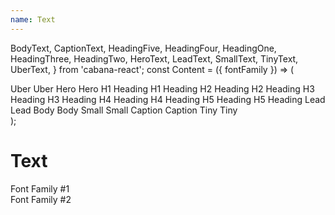 ```yaml
---
name: Text
---
```

  BodyText,
  CaptionText,
  HeadingFive,
  HeadingFour,
  HeadingOne,
  HeadingThree,
  HeadingTwo,
  HeroText,
  LeadText,
  SmallText,
  TinyText,
  UberText,
} from 'cabana-react';
const Content = ({ fontFamily }) => (
  <div>
    <UberText fontWeight="bold" fontFamily={fontFamily}>
      Uber
    </UberText>
    <UberText fontFamily={fontFamily}>Uber</UberText>
    <HeroText fontWeight="bold" fontFamily={fontFamily}>
      Hero
    </HeroText>
    <HeroText fontFamily={fontFamily}>Hero</HeroText>
    <HeadingOne fontWeight="bold" fontFamily={fontFamily}>
      H1 Heading
    </HeadingOne>
    <HeadingOne fontFamily={fontFamily}>H1 Heading</HeadingOne>
    <HeadingTwo fontWeight="bold" fontFamily={fontFamily}>
      H2 Heading
    </HeadingTwo>
    <HeadingTwo fontFamily={fontFamily}>H2 Heading</HeadingTwo>
    <HeadingThree fontWeight="bold" fontFamily={fontFamily}>
      H3 Heading
    </HeadingThree>
    <HeadingThree fontFamily={fontFamily}>H3 Heading</HeadingThree>
    <HeadingFour fontWeight="bold" fontFamily={fontFamily}>
      H4 Heading
    </HeadingFour>
    <HeadingFour fontFamily={fontFamily}>H4 Heading</HeadingFour>
    <HeadingFive fontWeight="bold" fontFamily={fontFamily}>
      H5 Heading
    </HeadingFive>
    <HeadingFive fontFamily={fontFamily}>H5 Heading</HeadingFive>
    <LeadText fontWeight="bold" fontFamily={fontFamily}>
      Lead
    </LeadText>
    <LeadText fontFamily={fontFamily}>Lead</LeadText>
    <BodyText fontWeight="bold" fontFamily={fontFamily}>
      Body
    </BodyText>
    <BodyText fontFamily={fontFamily}>Body</BodyText>
    <SmallText fontWeight="bold" fontFamily={fontFamily}>
      Small
    </SmallText>
    <SmallText fontFamily={fontFamily}>Small</SmallText>
    <CaptionText fontWeight="bold" fontFamily={fontFamily}>
      Caption
    </CaptionText>
    <CaptionText fontFamily={fontFamily}>Caption</CaptionText>
    <TinyText fontWeight="bold" fontFamily={fontFamily}>
      Tiny
    </TinyText>
    <TinyText fontFamily={fontFamily}>Tiny</TinyText>
  </div>
);

<a id="Text"></a>

# Text
<div style={{ display: 'flex', flexWrap: 'wrap' }}>
    <div>
        <HeadingOne color="secondary">
            Font Family #1
        </HeadingOne>
        <Content />
    </div>
    <div>
        <HeadingOne color="primary">Font Family #2</HeadingOne>
        <Content fontFamily="alt" />
    </div>
</div>
